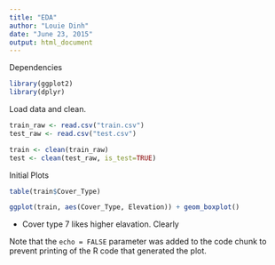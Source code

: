```yaml
---
title: "EDA"
author: "Louie Dinh"
date: "June 23, 2015"
output: html_document
---
```


Dependencies
```r
library(ggplot2)
library(dplyr)
```

Load data and clean.
```r
train_raw <- read.csv("train.csv")
test_raw <- read.csv("test.csv")

train <- clean(train_raw)
test <- clean(test_raw, is_test=TRUE)
```

Initial Plots

```r
table(train$Cover_Type)

ggplot(train, aes(Cover_Type, Elevation)) + geom_boxplot()
```

* Cover type 7 likes higher elavation. Clearly 

Note that the `echo = FALSE` parameter was added to the code chunk to prevent printing of the R code that generated the plot.
